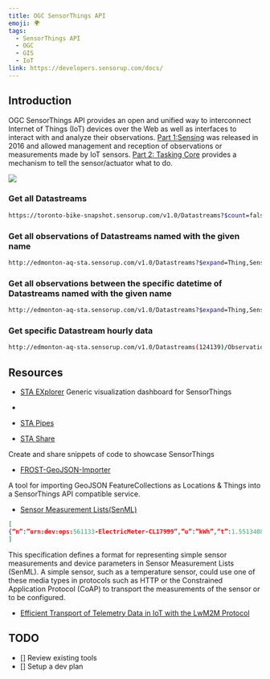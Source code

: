```yaml
---
title: OGC SensorThings API
emoji: 🌍
tags:
  - SensorThings API
  - OGC
  - GIS
  - IoT
link: https://developers.sensorup.com/docs/
---
```


## Introduction

OGC SensorThings API provides an open and unified way to interconnect Internet of Things (IoT) devices over the Web as well as interfaces to interact with and analyze their observations. <Highlight color="green">[Part 1:Sensing](https://docs.opengeospatial.org/is/15-078r6/15-078r6.html)</Highlight> was released in 2016 and allowed management and reception of observations or measurements made by IoT sensors. <Highlight color="green">[Part 2: Tasking Core](https://docs.opengeospatial.org/is/17-079r1/17-079r1.html)</Highlight> provides a mechanism to tell the sensor/actuator what to do.

![](https://external-content.duckduckgo.com/iu/?u=http%3A%2F%2Fwww.mdpi.com%2Fsensors%2Fsensors-16-01395%2Farticle_deploy%2Fhtml%2Fimages%2Fsensors-16-01395-g004.png&f=1&nofb=1)

### Get all Datastreams

```sh
https://toronto-bike-snapshot.sensorup.com/v1.0/Datastreams?$count=false&$expand=Thing/Locations,ObservedProperty,Observations($top=2000),Observations/FeatureOfInterest&$top=1
```

### Get all observations of Datastreams named with the given name

```sh
http://edmonton-aq-sta.sensorup.com/v1.0/Datastreams?$expand=Thing,Sensor,ObservedProperty,Observations,Observations%2FFeatureOfInterest&$filter=substringof('PM2.5',name)
```

### Get all observations between the specific datetime of Datastreams named with the given name

```sh
http://edmonton-aq-sta.sensorup.com/v1.0/Datastreams?$expand=Thing,Sensor,ObservedProperty,Observations,Observations%2FFeatureOfInterest&$filter=substringof('PM2.5',name) and Observations/phenomenonTime ge 2017-01-01T00:00:00.000Z and Observations/phenomenonTime le 2018-03-01T00:00:00.000Z
```

### Get specific Datastream hourly data

```sh
http://edmonton-aq-sta.sensorup.com/v1.0/Datastreams(124139)/Observations?$aggregate=mean_hour:America/Edmonton
```

## Resources

- [STA EXplorer](https://explorer.sensorup.com/?url=https://toronto-bike-snapshot.sensorup.com/v1.0) Generic visualization dashboard for SensorThings
-
- [STA Pipes](https://sdk.sensorup.com/app/pipes/#/)

- [STA Share](share.sensorup.com)

Create and share snippets of code to showcase SensorThings

- [FROST-GeoJSON-Importer](https://github.com/hylkevds/FROST-GeoJsonImporter)

A tool for importing GeoJSON FeatureCollections as Locations & Things into a SensorThings API compatible service.

- [Sensor Measurement Lists(SenML)](https://tools.ietf.org/html/rfc8428)

```json
[
{“n”:”urn:dev:ops:561133-ElectricMeter-CL17999”,”u”:”kWh”,”t”:1.5513408e+09,”v”:65141}
]
```

This specification defines a format for representing simple sensor
measurements and device parameters in Sensor Measurement Lists
(SenML). A simple sensor, such as a temperature sensor, could use one of these media types in protocols such as HTTP or the Constrained Application Protocol (CoAP) to transport the measurements of the sensor or to be configured.

- [Efficient Transport of Telemetry Data in IoT with the LwM2M Protocol](https://www.avsystem.com/blog/efficient-transport-measurement-data-iot/)

## TODO

- [] Review existing tools
- [] Setup a dev plan
